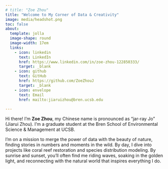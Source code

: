 ```yaml
---
# title: "Zoe Zhou"
title: "Welcome to My Corner of Data & Creativity"
image: media/headshot.png
toc: false
about:
  template: jolla
  image-shape: round
  image-width: 17em
  links:
    - icon: linkedin
      text: LinkedIn
      href: https://www.linkedin.com/in/zoe-zhou-122850333/
      target: _blank 
    - icon: github
      text: GitHub
      href: https://github.com/ZoeZhouJ
      target: _blank 
    - icon: envelope
      text: Email
      href: mailto:jiaruizhou@bren.ucsb.edu
  
---
```


Hi there! I'm **Zoe Zhou**, my Chinese name is pronounced as "jar-ray Jo" (Jiarui Zhou). I'm a graduate student at the Bren School of Environmental Science & Management at UCSB. 

I’m on a mission to merge the power of data with the beauty of nature, finding stories in numbers and moments in the wild. By day, I dive into projects like coral reef restoration and species distribution modeling. By sunrise and sunset, you’ll often find me riding waves, soaking in the golden light, and reconnecting with the natural world that inspires everything I do.





